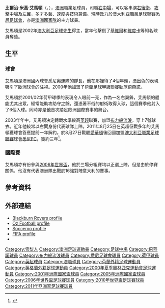 {{noteTA|G1=足球|G2=EPL
|T=zh-hans:布雷特·埃默顿;zh-hk:比爾治·艾馬頓;zh-tw:布雷特·埃默頓;
|1=zh-hans:布雷特;zh-hk:比爾治;zh-tw:布雷特;
|2=zh-hans:埃默顿;zh-hk:艾馬頓;zh-tw:埃默頓;
|3=zh-hans:布雷特·迈克尔·埃默顿;zh-hk:比爾治·米高·艾馬頓;zh-tw:布雷特·邁克爾·埃默頓;
}}
{{Football player infobox
|          playername = 比爾治·艾馬頓<br /> Brett Emerton
|            fullname = 比爾治·米高·艾馬頓<br />Brett Michael Emerton
|            nickname = ''Emmo''
|               image = File:Brett Emerton.jpg
|        image_size = 220px
|         dateofbirth = {{birth date and age|1979|2|22}}
|         cityofbirth = [[新南威爾士州|新南威爾士州]]{{tsl|en|Bankstown, New South Wales||本茲鎮}}
|      countryofbirth = [[澳洲|澳洲]]
|              height = {{height|m=1.85}}
|         currentclub = [[悉尼足球俱乐部|悉尼FC]]
|          clubnumber = ''TBA''
|            position = [[右後衛|右後衛]]、[[中場|中場]]
|          youthyears = 1996-1997
|          youthclubs = [[澳洲體育學院|A.I.S.]]
|               years = 1996-2000<br/>2000-2003<br/>2003-2011<br/>2011-
|               clubs = {{tsl|en|Sydney Olympic FC||悉尼奧運}}<br/>[[飛燕諾|飛燕諾]]<br/>[[布莱克本流浪者足球俱乐部|布力般流浪]]<br/>[[悉尼足球俱乐部|悉尼FC]] 
|         caps(goals) = {{0}}94 (16)<br/>{{0}}92 (11)<br/>247 (13)<br/>{{0|00}}26 {{0}}(4)
|       nationalyears = 1998-
|        nationalteam = [[澳洲國家足球隊|澳洲]]
| nationalcaps(goals) = {{0}}92 (19)
|            pcupdate = 2012年5月30日
|            ntupdate = 2012年5月30日
}}
'''比爾治·米高·艾馬頓'''（{{lang-en|'''Brett Michael Emerton'''}}，{{bd|1979年|2月22日}}），[[澳洲|澳洲]]職業足球員，司職[[右中場|右中場]]，可以客串演[[右後衛|右後衛]]、[[攻擊中場|攻擊中場]]及[[左翼|左翼]]，多才多藝、速度與技術兼備。現時效力於[[澳大利亞職業足球聯賽|澳大利亞職業足球聯賽]][[悉尼足球會|悉尼足球會]]，亦是[[澳洲國家足球隊|澳洲國家隊]]的主力球員。

艾馬頓是2002年[[澳大利亞足球先生|澳大利亞足球先生]]得主，當年他擊倒了[[基維爾|基維爾]]和[[維度卡|維度卡]]等知名球員奪獎。

== 生平 ==
=== 球會 ===
艾馬頓是澳洲國內球會悉尼奧運隊的隊長，他在那裡待了4個年頭，憑出色的表現吸引了歐洲球會的注視。2000年他加盟了[[荷蘭足球甲級聯賽|荷蘭足球甲級聯賽]]勁旅[[飛燕諾|飛燕諾]]。

艾馬頓於2001/02年荷甲球季的表現令人眼前一亮，作為一名右翼鋒，艾馬頓的體能尤其出眾，經常能助攻助守之餘，還憑著不俗的射術取得入球，這個賽季他射入了6個入球。同時亦是他首次踏足歐洲國際賽事的舞台。

2003年年中，艾馬頓決定轉戰水準較高[[英超|英超]]聯賽，加盟[[布莱克本流浪者足球俱乐部|布力般流浪]]，穿上7號球衣。近年他較常以右閘身份代表球隊上陣。2011年8月25日在英超征戰多年的艾馬頓獲球會答應提前一年解約，於8月27日戰罷[[埃弗顿足球俱乐部|愛華頓]]後回國加盟[[澳大利亞職業足球聯賽|澳大利亞職業足球聯賽]]球會[[悉尼足球俱乐部|悉尼FC]]，簽約三年<ref>{{cite news |language=en |url=http://www.skysports.com/story/0,19528,12875_7123297,00.html |title=Sydney seal Emerton swoop |publisher=''Sky Sports'' |date=2011-08-25 |accessdate=2011-08-25 |archive-date=2016-03-10 |archive-url=https://web.archive.org/web/20160310101847/http://www.skysports.com/story/0,19528,12875_7123297,00.html |dead-url=no }}</ref>。

=== 國際賽 ===
艾馬頓亦有份參與[[2006年世界盃|2006年世界盃]]，他於三場分組賽均以正選上陣，但是由於停賽關係，他沒有代表澳洲隊出戰於16強對陣意大利的賽事。

== 參考資料 ==
{{reflist}}

== 外部連結 ==
*[https://web.archive.org/web/20080105151858/http://www.rovers.premiumtv.co.uk/page/ProfilesDetail/0%2C%2C10303~22155%2C00.html Blackburn Rovers profile]
*[http://www.ozfootball.net/ark/Players/E/EM.html Oz Football profile] {{Wayback|url=http://www.ozfootball.net/ark/Players/E/EM.html |date=20160304060607 }}
*[https://web.archive.org/web/20110527202244/http://www.footballaustralia.com.au/Socceroos/default.aspx?s=soc_player_profile&pid=113&tid=23 Socceroo profile]
*[http://www.fifa.com/worldfootball/statisticsandrecords/players/player=178306/ FIFA profile] {{Wayback|url=http://www.fifa.com/worldfootball/statisticsandrecords/players/player=178306/ |date=20140512223948 }}
*{{soccerbase|id=23499|name=布雷特·埃默顿}}

{{start box}}
{{succession box|3=[[大洋洲足球先生|大洋洲足球先生]]|1=[[基維爾|基維爾]] |2=[[基維爾|基維爾]]|4=2002年}}
{{end box}}

{{2006年世界杯足球赛澳洲参赛名单}}
{{Australia Squad 2010 World Cup}}

{{DEFAULTSORT:Emerton, Brett}}
[[Category:雪梨人|Category:雪梨人]]
[[Category:澳洲足球運動員|Category:澳洲足球運動員]]
[[Category:足球中場|Category:足球中場]]
[[Category:飛燕諾球員|Category:飛燕諾球員]]
[[Category:布力般流浪球員|Category:布力般流浪球員]]
[[Category:悉尼足球會球員|Category:悉尼足球會球員]]
[[Category:荷甲球員|Category:荷甲球員]]
[[Category:英超球員|Category:英超球員]]
[[Category:澳職球員|Category:澳職球員]]
[[Category:荷蘭外籍足球運動員|Category:荷蘭外籍足球運動員]]
[[Category:英格蘭外籍足球運動員|Category:英格蘭外籍足球運動員]]
[[Category:2000年夏季奧林匹克運動會足球運動員|Category:2000年夏季奧林匹克運動會足球運動員]]
[[Category:2001年洲際國家盃球員|Category:2001年洲際國家盃球員]]
[[Category:2005年洲際國家盃球員|Category:2005年洲際國家盃球員]]
[[Category:2006年世界盃足球賽球員|Category:2006年世界盃足球賽球員]]
[[Category:2010年世界盃足球賽球員|Category:2010年世界盃足球賽球員]]
[[Category:2011年亞洲盃足球賽球員|Category:2011年亞洲盃足球賽球員]]